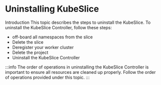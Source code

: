# Uninstalling KubeSlice

Introduction
This topic describes the steps to uninstall the KubeSlice. To uninstall the KubeSlice 
Controller, follow these steps:

* off-board all namespaces from the slice
* Delete the slice
* Deregister your worker cluster
* Delete the project
* Uninstall the KubeSlice Controller

:::info
The order of operations in uninstalling the KubeSlice Controller is important to ensure 
all resources are cleaned up properly. Follow the order of operations provided under 
this topic.
:::
